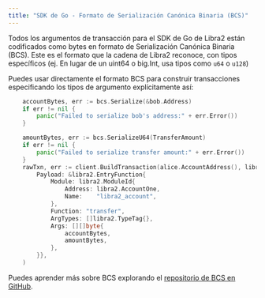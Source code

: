 ```yaml
---
title: "SDK de Go - Formato de Serialización Canónica Binaria (BCS)"
---
```


Todos los argumentos de transacción para el SDK de Go de Libra2 están codificados como bytes en formato de
Serialización Canónica Binaria (BCS). Este es el formato que la cadena de Libra2
reconoce, con tipos específicos (ej. En lugar de un uint64 o big.Int, usa
tipos como `u64` o `u128`)

Puedes usar directamente el formato BCS para construir transacciones especificando los tipos de argumento explícitamente así:

```go filename="example.go"
	accountBytes, err := bcs.Serialize(&bob.Address)
	if err != nil {
		panic("Failed to serialize bob's address:" + err.Error())
	}

	amountBytes, err := bcs.SerializeU64(TransferAmount)
	if err != nil {
		panic("Failed to serialize transfer amount:" + err.Error())
	}
	rawTxn, err := client.BuildTransaction(alice.AccountAddress(), libra2.TransactionPayload{
		Payload: &libra2.EntryFunction{
			Module: libra2.ModuleId{
				Address: libra2.AccountOne,
				Name:    "libra2_account",
			},
			Function: "transfer",
			ArgTypes: []libra2.TypeTag{},
			Args: [][]byte{
				accountBytes,
				amountBytes,
			},
		}},
	)
```

Puedes aprender más sobre BCS explorando el [repositorio de BCS en GitHub](https://github.com/libra2org/bcs).
